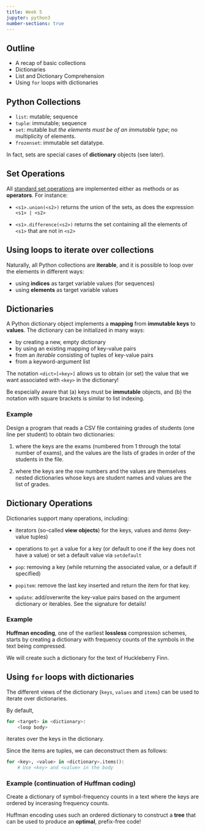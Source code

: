 ```yaml
---
title: Week 5
jupyter: python3
number-sections: true
---
```

## Outline

- A recap of basic collections
- Dictionaries
- List and Dictionary Comprehension
- Using `for` loops with dictionaries

## Python Collections

- `list`: mutable; sequence
- `tuple`: immutable; sequence
- `set`: mutable but *the elements must be of an immutable type*; no multiplicity of elements.
- `frozenset`: immutable set datatype.

In fact, sets are special cases of **dictionary** objects (see later).

## Set Operations

All [standard set operations](https://docs.python.org/3/library/stdtypes.html#set-types-set-frozenset) are implemented either as methods or as **operators**. For instance:

- `<s1>.union(<s2>)` returns the union of the sets, as does the expression `<s1> | <s2>`

- `<s1>.difference(<s2>)` returns the set containing all the elements of `<s1>` that are not in `<s2>`

## Using loops to iterate over collections

Naturally, all Python collections are **iterable**, and it is possible to loop over the elements in different ways:

- using **indices** as target variable values (for sequences)
- using **elements** as target variable values

## Dictionaries

A Python dictionary object implements a **mapping** from
**immutable keys** to **values**. The dictionary can be initialized in many ways:

- by creating a new, empty dictionary
- by using an existing mapping of key-value pairs
- from an *iterable* consisting of tuples of key-value pairs
- from a keyword-argument list

The notation `<dict>[<key>]` allows us to obtain (or set) the value that we want associated with `<key>` in the dictionary!

::: {.callout-caution}
Be especially aware that (a) keys must be **immutable** objects, and (b) the notation with square brackets is similar to list indexing.
:::

### Example

Design a program that reads a CSV file containing grades
of students (one line per student) to obtain two
dictionaries:

1. where the keys are the exams (numbered from 1 through the total number of exams), and the values are the lists of grades in order of the students in the file.

2. where the keys are the row numbers and the values are themselves nested dictionaries whose keys are student names and values are the list of grades.

## Dictionary Operations

Dictionaries support many operations, including:

- iterators (so-called **view objects**) for the keys, values and *items* (key-value tuples)

- operations to `get` a value for a key (or default to one if the key does not have a value) or set a default value via `setdefault`

- `pop`: removing a key (while returning the associated value, or a default if specified)

- `popitem`: remove the last key inserted and return the item for that key.

- `update`: add/overwrite the key-value pairs based on the argument dictionary or iterables. See the signature for details!

### Example

**Huffman encoding**, one of the earliest **lossless** compression schemes, starts by creating a dictionary with frequency counts of the symbols in the text being compressed.

We will create such a dictionary for the text of Huckleberry Finn.

## Using `for` loops with dictionaries

The different views of the dictionary (`keys`, `values` and `items`) can be used to iterate over dictionaries.

By default,
```python
for <target> in <dictionary>:
    <loop body>
```
iterates over the keys in the dictionary.

Since the items are tuples, we can deconstruct them as follows:
```python
for <key>, <value> in <dictionary>.items():
    # Use <key> and <value> in the body
```
### Example (continuation of Huffman coding)

Create a dictionary of symbol-frequency counts in a text where the keys are ordered by incerasing frequency counts.

Huffman encoding uses such an ordered dictionary to construct a **tree** that can be used to produce an **optimal**, prefix-free code!